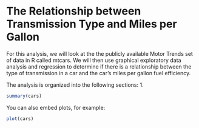 The Relationship between Transmission Type and Miles per Gallon
========================================================

For this analysis, we will look at the the publicly available Motor Trends set of data in R called mtcars.  We will then use graphical exploratory data analysis and regression to determine if there is a relationship between the type of transmission in a car and the car's miles per gallon fuel efficiency.

The analysis is organized into the following sections:
1.  

```r
summary(cars)
```

You can also embed plots, for example:

```r
plot(cars)
```

